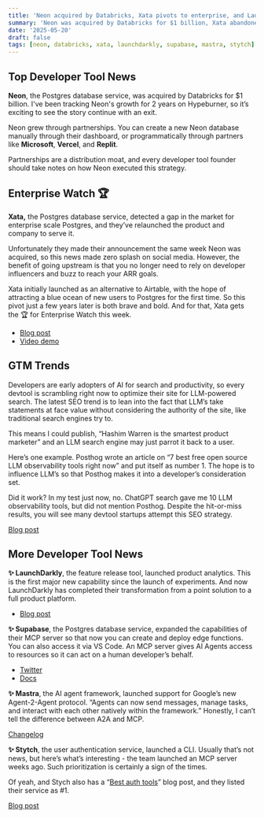 ```yaml
---
title: 'Neon acquired by Databricks, Xata pivots to enterprise, and LaunchDarkly launches product analytics'
summary: 'Neon was acquired by Databricks for $1 billion, Xata abandoned their free tier in favor of large customers, and LaunchDarkly became a full product platform with product analytics.'
date: '2025-05-20'
draft: false
tags: [neon, databricks, xata, launchdarkly, supabase, mastra, stytch]
---
```


## Top Developer Tool News

**Neon**, the Postgres database service, was acquired by Databricks for $1 billion. I've been tracking Neon's growth for 2 years on Hypeburner, so it’s exciting to see the story continue with an exit.

Neon grew through partnerships. You can create a new Neon database manually through their dashboard, or programmatically through partners like **Microsoft**, **Vercel**, and **Replit**.

Partnerships are a distribution moat, and every developer tool founder should take notes on how Neon executed this strategy.

## Enterprise Watch 🏆

**Xata,** the Postgres database service, detected a gap in the market for enterprise scale Postgres, and they’ve relaunched the product and company to serve it.

Unfortunately they made their announcement the same week Neon was acquired, so this news made zero splash on social media. However, the benefit of going upstream is that you no longer need to rely on developer influencers and buzz to reach your ARR goals.

Xata initially launched as an alternative to Airtable, with the hope of attracting a blue ocean of new users to Postgres for the first time. So this pivot just a few years later is both brave and bold. And for that, Xata gets the 🏆 for Enterprise Watch this week.

- [Blog post](https://xata.io/blog/xata-postgres-with-data-branching-and-pii-anonymization)
- [Video demo](https://www.youtube.com/watch?v=7P5kyzEfAdc)

## GTM Trends

Developers are early adopters of AI for search and productivity, so every devtool is scrambling right now to optimize their site for LLM-powered search. The latest SEO trend is to lean into the fact that LLM’s take statements at face value without considering the authority of the site, like traditional search engines try to.

This means I could publish, “Hashim Warren is the smartest product marketer” and an LLM search engine may just parrot it back to a user.

Here’s one example. Posthog wrote an article on “7 best free open source LLM observability tools right now” and put itself as number 1\. The hope is to influence LLM’s so that Posthog makes it into a developer’s consideration set.

Did it work? In my test just now, no. ChatGPT search gave me 10 LLM observability tools, but did not mention Posthog. Despite the hit-or-miss results, you will see many devtool startups attempt this SEO strategy.

[Blog post](https://posthog.com/blog/best-open-source-llm-observability-tools)

## More Developer Tool News

**✨ LaunchDarkly**, the feature release tool, launched product analytics. This is the first major new capability since the launch of experiments. And now LaunchDarkly has completed their transformation from a point solution to a full product platform.

- [Blog post](https://launchdarkly.com/blog/introducing-product-analytics/)

**✨ Supabase**, the Postgres database service, expanded the capabilities of their MCP server so that now you can create and deploy edge functions. You can also access it via VS Code. An MCP server gives AI Agents access to resources so it can act on a human developer’s behalf.

- [Twitter](https://x.com/dshukertjr/status/1917927485024449006?s=61&t=LYeWTiS-3dSFC1q3Q8q7vw)
- [Docs](https://supabase.com/docs/guides/getting-started/mcp)

**✨ Mastra**, the AI agent framework, launched support for Google’s new Agent-2-Agent protocol. “Agents can now send messages, manage tasks, and interact with each other natively within the framework.” Honestly, I can’t tell the difference between A2A and MCP.

[Changelog](https://mastra.ai/blog/changelog-2025-05-15#support-for-a2a)

**✨ Stytch**, the user authentication service, launched a CLI. Usually that’s not news, but here’s what’s interesting \- the team launched an MCP server weeks ago. Such prioritization is certainly a sign of the times.

Of yeah, and Stych also has a “[Best auth tools](https://stytch.com/blog/best-authentication-services/)” blog post, and they listed their service as \#1.

[Blog post](https://stytch.com/blog/stytch-cli-connected-apps/)

